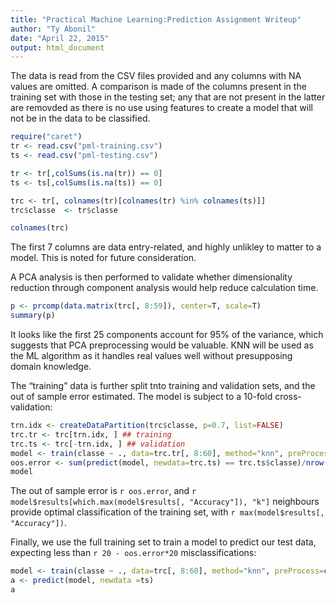 ```yaml
---
title: "Practical Machine Learning:Prediction Assignment Writeup"
author: "Ty Abonil"
date: "April 22, 2015"
output: html_document
---
```


The data is read from the CSV files provided and any columns with NA values are omitted.  A comparison is made of the columns present in the training set with those in the testing set; any that are not present in the latter are removded as there is no use using features to create a model that will not be in the data to be classified.

```r
require("caret")
tr <- read.csv("pml-training.csv")
ts <- read.csv("pml-testing.csv")

tr <- tr[,colSums(is.na(tr)) == 0]
ts <- ts[,colSums(is.na(ts)) == 0]

trc <- tr[, colnames(tr)[colnames(tr) %in% colnames(ts)]]
trc$classe  <- tr$classe

colnames(trc)
```

The first 7 columns are data entry-related, and highly unlikley to matter to a model.  This is noted for future consideration.

A PCA analysis is then performed to validate whether dimensionality reduction through component analysis would help reduce calculation time.


```r
p <- prcomp(data.matrix(trc[, 8:59]), center=T, scale=T)
summary(p)
```

It looks like the first 25 components account for 95% of the variance, which suggests that PCA preprocessing would be valuable.  KNN will be used as the ML algorithm as it handles real values well without presupposing domain knowledge.

The "training" data is further split tnto training and validation sets, and the out of sample error estimated.  The model is subject to a 10-fold cross-validation:


```r
trn.idx <- createDataPartition(trc$classe, p=0.7, list=FALSE)
trc.tr <- trc[trn.idx, ] ## training
trc.ts <- trc[-trn.idx, ] ## validation
model <- train(classe ~ ., data=trc.tr[, 8:60], method="knn", preProcess=c("pca"), trControl = trainControl(method = "cv", number=10))
oos.error <- sum(predict(model, newdata=trc.ts) == trc.ts$classe)/nrow(trc.ts)
model
```

The out of sample error is `r oos.error`, and `r model$results[which.max(model$results[, "Accuracy"]), "k"]` neighbours provide optimal classification of the training set, with `r max(model$results[, "Accuracy"])`.

Finally, we use the full training set to train a model to predict our test data, expecting less than `r 20 - oos.error*20` misclassifications:
```r
model <- train(classe ~ ., data=trc[, 8:60], method="knn", preProcess=c("pca"), trControl = trainControl(method = "cv", number=10))
a <- predict(model, newdata =ts)
a
```
